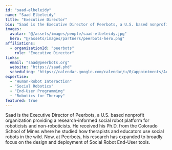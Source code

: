 ```yaml
---
id: "saad-elbeleidy"
name: "Saad Elbeleidy"
title: "Executive Director"
bio: "Saad is the Executive Director of Peerbots, a U.S. based nonprofit organization providing a research-informed social robot platform for roboticists and non-roboticists. He received his Ph.D. from the Colorado School of Mines where he studied how therapists and educators use social robots in the wild. Now, at Peerbots, his research has expanded to broadly focus on the design and deployment of Social Robot End-User tools."
images:
  avatar: "@/assets/images/people/saad-elbeleidy.jpg"
  hero: "@/assets/images/partners/peerbots-hero.png"
affiliations:
  - organizationId: "peerbots"
    role: "Executive Director"
links:
  email: "saad@peerbots.org"
  website: "https://saad.phd"
  scheduling: "https://calendar.google.com/calendar/u/0/appointments/AcZssZ15Qjxw5v1lQu8FUPKjIiZW8K7obt8RxeqlAio="
expertise:
  - "Human-Robot Interaction"
  - "Social Robotics"
  - "End-User Programming"
  - "Robotics for Therapy"
featured: true
---
```


Saad is the Executive Director of Peerbots, a U.S. based nonprofit organization providing a research-informed social robot platform for roboticists and non-roboticists. He received his Ph.D. from the Colorado School of Mines where he studied how therapists and educators use social robots in the wild. Now, at Peerbots, his research has expanded to broadly focus on the design and deployment of Social Robot End-User tools.
